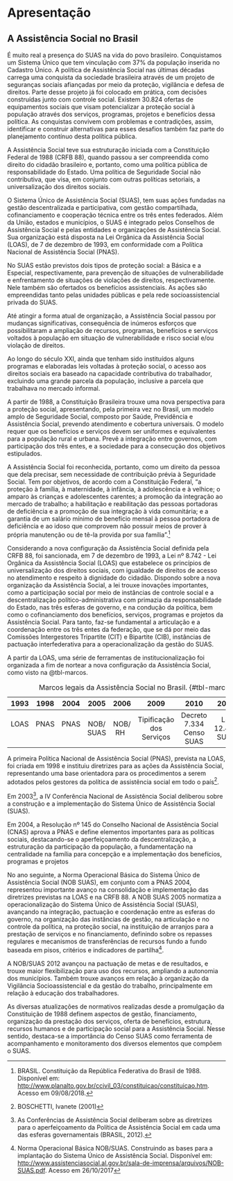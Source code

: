 # Apresentação {.unnumbered}

## A Assistência Social no Brasil {.unnumbered}

É muito real a presença do SUAS na vida do povo brasileiro. Conquistamos um Sistema Único que tem vinculação com 37% da população inserida no Cadastro Único. A política de Assistência Social nas últimas décadas carrega uma conquista da sociedade brasileira através de um projeto de seguranças sociais afiançadas por meio da proteção, vigilância e defesa de direitos. Parte desse projeto já foi colocado em prática, com decisões construídas junto com controle social. Existem 30.824 ofertas de equipamentos sociais que visam potencializar a proteção social à população através dos serviços, programas, projetos e benefícios dessa política. As conquistas convivem com problemas e contradições, assim, identificar e construir alternativas para esses desafios também faz parte do planejamento contínuo desta política pública.

A Assistência Social teve sua estruturação iniciada com a Constituição Federal de 1988 (CRFB 88), quando passou a ser compreendida como direito do cidadão brasileiro e, portanto, como uma política pública de responsabilidade do Estado. Uma política de Seguridade Social não contributiva, que visa, em conjunto com outras políticas setoriais, a universalização dos direitos sociais.

O Sistema Único de Assistência Social (SUAS), tem suas ações fundadas na gestão descentralizada e participativa, com gestão compartilhada, cofinanciamento e cooperação técnica entre os três entes federados. Além da União, estados e municípios, o SUAS é integrado pelos Conselhos de Assistência Social e pelas entidades e organizações de Assistência Social. Sua organização está disposta na Lei Orgânica da Assistência Social (LOAS), de 7 de dezembro de 1993, em conformidade com a Política Nacional de Assistência Social (PNAS).

No SUAS estão previstos dois tipos de proteção social: a Básica e a Especial, respectivamente, para prevenção de situações de vulnerabilidade e enfrentamento de situações de violações de direitos, respectivamente. Nele também são ofertados os benefícios assistenciais. As ações são empreendidas tanto pelas unidades públicas e pela rede socioassistencial privada do SUAS.

Até atingir a forma atual de organização, a Assistência Social passou por mudanças significativas, consequência de inúmeros esforços que possibilitaram a ampliação de recursos, programas, benefícios e serviços voltados à população em situação de vulnerabilidade e risco social e/ou violação de direitos.

Ao longo do século XXI, ainda que tenham sido instituídos alguns programas e elaboradas leis voltadas à proteção social, o acesso aos direitos sociais era baseado na capacidade contributiva do trabalhador, excluindo uma grande parcela da população, inclusive a parcela que trabalhava no mercado informal.

A partir de 1988, a Constituição Brasileira trouxe uma nova perspectiva para a proteção social, apresentando, pela primeira vez no Brasil, um modelo amplo de Seguridade Social, composto por Saúde, Previdência e Assistência Social, prevendo atendimento e cobertura universais. O modelo requer que os benefícios e serviços devem ser uniformes e equivalentes para a população rural e urbana. Prevê a integração entre governos, com participação dos três entes, e a sociedade para a consecução dos objetivos estipulados.

A Assistência Social foi reconhecida, portanto, como um direito da pessoa que dela precisar, sem necessidade de contribuição prévia à Seguridade Social. Tem por objetivos, de acordo com a Constituição Federal, "a proteção à família, à maternidade, à infância, à adolescência e à velhice; o amparo às crianças e adolescentes carentes; a promoção da integração ao mercado de trabalho; a habilitação e reabilitação das pessoas portadoras de deficiência e a promoção de sua integração à vida comunitária; e a garantia de um salário mínimo de benefício mensal à pessoa portadora de deficiência e ao idoso que comprovem não possuir meios de prover à própria manutenção ou de tê-la provida por sua família".[^apresentacao-1]

[^apresentacao-1]: BRASIL. Constituição da República Federativa do Brasil de 1988. Disponível em: <http://www.planalto.gov.br/ccivil_03/constituicao/constituicao.htm>. Acesso em 09/08/2018.

Considerando a nova configuração da Assistência Social definida pela CRFB 88, foi sancionada, em 7 de dezembro de 1993, a Lei nº 8.742 - Lei Orgânica da Assistência Social (LOAS) que estabelece os princípios de universalização dos direitos sociais, com igualdade de direitos de acesso no atendimento e respeito à dignidade do cidadão. Dispondo sobre a nova organização da Assistência Social, a lei trouxe inovações importantes, como a participação social por meio de instâncias de controle social e a descentralização político-administrativa com primazia da responsabilidade do Estado, nas três esferas de governo, e na condução da política, bem como o cofinanciamento dos benefícios, serviços, programas e projetos da Assistência Social. Para tanto, faz-se fundamental a articulação e a coordenação entre os três entes da federação, que se dá por meio das Comissões Intergestores Tripartite (CIT) e Bipartite (CIB), instâncias de pactuação interfederativa para a operacionalização da gestão do SUAS.

A partir da LOAS, uma série de ferramentas de institucionalização foi organizada a fim de nortear a nova configuração da Assistência Social, como visto na @tbl-marcos.

|   1993   |   1998   |   2004   |   2005    |   2006    |           2009           |           2010           |      2011       |   2012    |
|:--------:|:--------:|:--------:|:---------:|:---------:|:------------------------:|:------------------------:|:---------------:|:---------:|
| LOAS     | PNAS     | PNAS     | NOB/ SUAS | NOB/ RH   | Tipificação dos Serviços | Decreto 7.334 Censo SUAS | Lei 12.435 SUAS | NOB/ SUAS |

: Marcos legais da Assistência Social no Brasil. {#tbl-marcos}

A primeira Política Nacional de Assistência Social (PNAS), prevista na LOAS, foi criada em 1998 e instituiu diretrizes para as ações da Assistência Social, representando uma base orientadora para os procedimentos a serem adotados pelos gestores da política de assistência social em todo o país[^apresentacao-2].

[^apresentacao-2]: BOSCHETTI, Ivanete (2001)

Em 2003[^apresentacao-3], a IV Conferência Nacional de Assistência Social deliberou sobre a construção e a implementação do Sistema Único de Assistência Social (SUAS).

[^apresentacao-3]: As Conferências de Assistência Social deliberam sobre as diretrizes para o aperfeiçoamento da Política de Assistência Social em cada uma das esferas governamentais (BRASIL, 2012).

Em 2004, a Resolução nº 145 do Conselho Nacional de Assistência Social (CNAS) aprova a PNAS e define elementos importantes para as políticas sociais, destacando-se o aperfeiçoamento da descentralização, a estruturação da participação da população, a fundamentação na centralidade na família para concepção e a implementação dos benefícios, programas e projetos

No ano seguinte, a Norma Operacional Básica do Sistema Único de Assistência Social (NOB SUAS), em conjunto com a PNAS 2004, representou importante avanço na consolidação e implementação das diretrizes previstas na LOAS e na CRFB 88. A NOB SUAS 2005 normatiza a operacionalização do Sistema Único de Assistência Social (SUAS), avançando na integração, pactuação e coordenação entre as esferas do governo, na organização das instâncias de gestão, na articulação e no controle da política, na proteção social, na instituição de arranjos para a prestação de serviços e no financiamento, definindo sobre os repasses regulares e mecanismos de transferências de recursos fundo a fundo baseada em pisos, critérios e indicadores de partilha[^apresentacao-4].

[^apresentacao-4]: Norma Operacional Básica NOB/SUAS. Construindo as bases para a implantação do Sistema Único de Assistência Social. Disponível em: <http://www.assistenciasocial.al.gov.br/sala-de-imprensa/arquivos/NOB-SUAS.pdf>. Acesso em 26/10/2017

A NOB/SUAS 2012 avançou na pactuação de metas e de resultados, e trouxe maior flexibilização para uso dos recursos, ampliando a autonomia dos municípios. Também trouxe avanços em relação à organização da Vigilância Socioassistencial e da gestão do trabalho, principalmente em relação à educação dos trabalhadores.

As diversas atualizações de normativos realizadas desde a promulgação da Constituição de 1988 definem aspectos de gestão, financiamento, organização da prestação dos serviços, oferta de benefícios, estrutura, recursos humanos e de participação social para a Assistência Social. Nesse sentido, destaca-se a importância do Censo SUAS como ferramenta de acompanhamento e monitoramento dos diversos elementos que compõem o SUAS.
